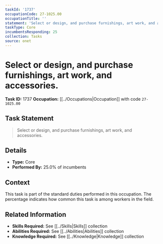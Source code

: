 ```yaml
---
taskId: '1737'
occupationCode: 27-1025.00
occupationTitle: ''
statement: 'Select or design, and purchase furnishings, art work, and accessories.'
taskType: Core
incumbentsResponding: 25
collection: Tasks
source: onet
---
```

# Select or design, and purchase furnishings, art work, and accessories.

**Task ID:** 1737
**Occupation:** [[../Occupations|Occupation]] with code `27-1025.00`

## Task Statement

> Select or design, and purchase furnishings, art work, and accessories.

## Details

- **Type:** Core
- **Performed By:** 25.0% of incumbents

## Context

This task is part of the standard duties performed in this occupation. The percentage indicates how common this task is among workers in the field.

## Related Information

- **Skills Required:** See [[../Skills|Skills]] collection
- **Abilities Required:** See [[../Abilities|Abilities]] collection
- **Knowledge Required:** See [[../Knowledge|Knowledge]] collection
